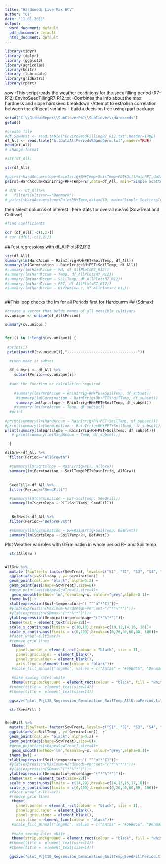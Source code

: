 ```yaml
---
title: "Hardseeds Live Max 6CV"
author: "CT"
date: "11.01.2018"
output:
  word_document: default
  pdf_document: default
  html_document: default
---
```



```r
library(tidyr)
library (dplyr)
library (ggplot2)
library(agricolae)
library(knitr)
library (lubridate)
library(gridExtra)
library(rpart)

```
sow
-This script reads the weather conditions for the  seed filling period (R7-R12)   EnviroSeedFillingR7_R12.txt
-Combines the info about the max hardness and slope hardseed breakdown 
-Attempt to establish correlation between the different variates 
- build a decision tree using rpart package 

```r
setwd("C:\\GitHubRepos\\SubCloverPhD\\SubClover\\Hardseeds")
getwd()

#create file
#df_SowHvst <- read.table("EnviroSeedFillingR7_R12.txt",header=TRUE)
df_All <- read.table("AllDataAllPeriodsSDandGerm.txt",header=TRUE)
head(df_All)
# change format 


```






```r

#str(df_All)

str(df_All)

#pairs(~HardAccum+slope+RainIrrig+RH+Temp+SoilTemp+PET+DiffRainPET,data=df_AllPlotsR7_R12, main="Simple Scatterplot Matrix")
pairs(~HardAccum+RainIrrig+RH+Temp+PET,data=df_All, main="Simple Scatterplot Matrix")
  
# dfD <- df_All%>%
#   filter(Cultivar=="Denmark")
# pairs(~HardAccum+slope+Rain+RH+Temp,data=dfD, main="Simple Scatterplot Matrix Denmark")

```

then select columns of interest : here stats for overall means (SowTreat and Cultivar)

```r

#find coefficients 

cor (df_All[,-c(1,2)])
# cor (dfD[,-c(1,2)])
```
 
##Test regressions with  df_AllPlotsR7_R12


```r

str(df_All)
summary(lm(HardAccum ~ RainIrrig+RH+PET+SoilTemp, df_All))
summary(lm(Germination ~ RainIrrig+RH+PET+SoilTemp, df_All))
#summary(lm(HardAccum ~ RH, df_AllPlotsR7_R12))
#summary(lm(HardAccum ~ Temp, df_AllPlotsR7_R12))
#summary(lm(HardAccum ~ SoilTemp, df_AllPlotsR7_R12))
#summary(lm(HardAccum ~ PET, df_AllPlotsR7_R12))
#summary(lm(HardAccum ~ DiffRainPET, df_AllPlotsR7_R12))



```


##This loop checks the lm for all Periods first  for Hardcumm
## (Sdmax)
 
 
```r

#create a vector that holds names of all possible cultivars
cv.unique <- unique(df_All$Period)

summary(cv.unique )


for (i in 1:length(cv.unique)) {
  
 #print(i)
 print(paste0(cv.unique[i],"--------------------------------"))
  
  #then make it subset 
  
  df_subset <- df_All %>%
    subset(Period==cv.unique[i])
  
  #add the function or calculation required 
  
    #summary(lm(HardAccum ~ RainIrrig+RH+PET+SoilTemp, df_subset)) 
     #summary(lm(Germination ~ RainIrrig+RH+PET+SoilTemp, df_subset))
     summary(lm(Sqrtslope ~ RainIrrig+RH+PET+SoilTemp, df_subset))
    #summary(lm(HardAccum ~ Temp, df_subset))
  #print
    
#print(summary(lm(HardAccum ~ RainIrrig+RH+PET+SoilTemp, df_subset)))
#print(summary(lm(Germination ~ RainIrrig+RH+PET+SoilTemp, df_subset)))
print(summary(lm(Sqrtslope ~ RainIrrig+RH+PET+SoilTemp, df_subset)))
   # print(summary(lm(HardAccum ~ Temp, df_subset)))

  } 


```




```r

AllGrw<-df_All %>%
  filter(Period=="AllGrowth")

  #summary(lm(Sqrtslope ~ RainIrrig+PET, AllGrw))
  summary(lm(Germination ~ SoilTemp+PET+RainIrrig, AllGrw))
  
  
  SeedFill<-df_All %>%
  filter(Period=="SeedFill")

  #summary(lm(Germination ~ PET+SoilTemp, SeedFill))
  summary(lm(Sqrtslope ~ PET+SoilTemp, SeedFill))
  
  
   BefHvst<-df_All %>%
  filter(Period=="BeforeHvst")

  #summary(lm(Germination ~ RH+RainIrrig+SoilTemp, BefHvst))
  summary(lm(Sqrtslope ~ SoilTemp+RH, BefHvst))

```

Plot Weather variables with GErmination  in whole period  RH and Soil temp


```r

  str(AllGrw )


AllGrw %>%
  mutate (SowTreat= factor(SowTreat, levels=c("S1", "S2", "S3", "S4", "S6","S7"),labels=c("June", "July", "September", "November", "February","March")))%>%
  ggplot(aes(x=SoilTemp , y= Germination))  +
  geom_point(colour= "black", alpha=0.2) +
  geom_point(aes(shape=SowTreat),size=6)+
  #geom_point(aes(shape=SowTreat),size=4)+
   geom_smooth(method='lm',formula=y~x, colour="grey",alpha=0.1)+
  theme_bw() +
  xlab(expression(Soil~temperature~"( "^"o"*"C)"))+ 
  #ylab(expression(Maximum~Hardseeds~Percent~"("*"%"*")"))+
  #ylab(expression(SDmax~"("*"%"*")"))+
  ylab(expression(Germinatio~percentage~"("*"%"*")"))+
  theme(text = element_text(size=22))+
  scale_x_continuous(limits = c(10,18),breaks=c(10,12,14,16, 18))+
  scale_y_continuous(limits = c(0,100),breaks=c(0,20,40,60,80, 100))+
  #facet_wrap(~Cultivar)+
  #remove grid lines 
   theme(
     panel.border = element_rect(colour = "black", size = 1), 
     panel.grid.major = element_blank(),
     panel.grid.minor = element_blank(),
     axis.line = element_line(colour = "black"))+
   #scale_fill_manual("legend", values = c("Antas" = "#660066", "Denmark" = "lightgrey","Leura" = "darkgrey", "Monti" = "#FF9933","Narrikup" = "blue",  "Woogenellup" = "#033333"))+
   
   #make sowing dates white  
   theme(strip.background = element_rect(colour = "black", fill = "white",size=1))
  #theme(title =  element_text(size=14))
  #theme(title =  element_text(size=14))

  ggsave("plot_Prjt18_Regression_Germination_SoilTemp_AllGrowPeriod.tiff", width=12, height=6, dpi=400)

```




```r

  str(SeedFill )


SeedFill %>%
  mutate (SowTreat= factor(SowTreat, levels=c("S1", "S2", "S3", "S4", "S6","S7"),labels=c("June", "July", "September", "November", "February","March")))%>%
  ggplot(aes(x=SoilTemp , y= Germination))  +
  geom_point(colour= "black", alpha=0.2) +
  geom_point(aes(shape=SowTreat),size=6)+
  #geom_point(aes(shape=SowTreat),size=4)+
   geom_smooth(method='lm',formula=y~x, colour="grey",alpha=0.1)+
  theme_bw() +
  xlab(expression(Soil~temperature~"( "^"o"*"C)"))+ 
  #ylab(expression(Maximum~Hardseeds~Percent~"("*"%"*")"))+
  #ylab(expression(SDmax~"("*"%"*")"))+
  ylab(expression(Germinatio~percentage~"("*"%"*")"))+
  theme(text = element_text(size=22))+
  scale_x_continuous(limits = c(14,20),breaks=c(14,15,16,17,18))+
  scale_y_continuous(limits = c(0,100),breaks=c(0,20,40,60,80, 100))+
  #facet_wrap(~Cultivar)+
  #remove grid lines 
   theme(
     panel.border = element_rect(colour = "black", size = 1), 
     panel.grid.major = element_blank(),
     panel.grid.minor = element_blank(),
     axis.line = element_line(colour = "black"))+
   #scale_fill_manual("legend", values = c("Antas" = "#660066", "Denmark" = "lightgrey","Leura" = "darkgrey", "Monti" = "#FF9933","Narrikup" = "blue",  "Woogenellup" = "#033333"))+
   
   #make sowing dates white  
   theme(strip.background = element_rect(colour = "black", fill = "white",size=1))
  #theme(title =  element_text(size=14))
  #theme(title =  element_text(size=14))

  ggsave("plot_Prjt18_Regression_Germination_SoilTemp_SeedFillPeriod.tiff", width=12, height=6, dpi=400)

```
